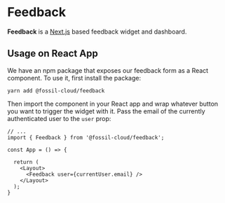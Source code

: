 # Feedback

**Feedback** is a [Next.js](https://nextjs.org) based feedback widget and dashboard.

## Usage on React App

We have an npm package that exposes our feedback form as a React component. To use it, first install the package:

```
yarn add @fossil-cloud/feedback
```

Then import the component in your React app and wrap whatever button you want to trigger the widget with it. 
Pass the email of the currently authenticated user to the `user` prop:

```tsx
// ...
import { Feedback } from '@fossil-cloud/feedback';

const App = () => {
    
  return (
    <Layout>
      <Feedback user={currentUser.email} />
    </Layout>
  );
}
```


